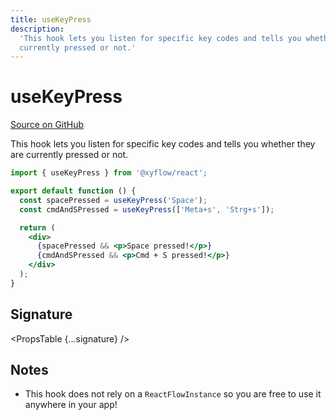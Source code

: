 ```yaml
---
title: useKeyPress
description:
  'This hook lets you listen for specific key codes and tells you whether they are
  currently pressed or not.'
---
```



# useKeyPress

[Source on GitHub](https://github.com/xyflow/xyflow/blob/v11/packages/core/src/hooks/useKeyPress.ts)

This hook lets you listen for specific key codes and tells you whether they are
currently pressed or not.

```jsx
import { useKeyPress } from '@xyflow/react';

export default function () {
  const spacePressed = useKeyPress('Space');
  const cmdAndSPressed = useKeyPress(['Meta+s', 'Strg+s']);

  return (
    <div>
      {spacePressed && <p>Space pressed!</p>}
      {cmdAndSPressed && <p>Cmd + S pressed!</p>}
    </div>
  );
}
```

## Signature

<PropsTable {...signature} />

## Notes

- This hook does not rely on a `ReactFlowInstance` so you are free to use it
  anywhere in your app!
